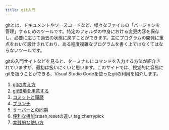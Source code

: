 ```yaml
---
title: git入門
---
```


gitとは、ドキュメントやソースコードなど、様々なファイルの「バージョンを管理」するためのツールです。特定のフォルダの中身における変更内容を保存し、必要に応じて過去の状態に戻すことができます。主にプログラムの開発に重点をおいて設計されており、ある程度複雑なプログラムを書く上ではなくてはならないツールです。

gitの入門サイトなどを見ると、ターミナルにコマンドを入力する方法が紹介されていますが、最初は扱いにくいと思います。このサイトでは、視覚的に容易にgitを扱うことができる、Visual Studio Codeを使ったgitの利用を紹介します。

1. [gitの考え方](git/concept.qmd)
1. [git環境を用意する](git/setup.qmd)
1. [コミットと履歴](git/commit.qmd)
1. [ブランチ](git/branch.qmd)
1. [サーバーとの同期](git/pullpush.qmd)
1. [便利な機能](git/useful.md):stash,resetの違い,tag,cherrypick
1. [実践的な使い方](git/gitflow.md)
